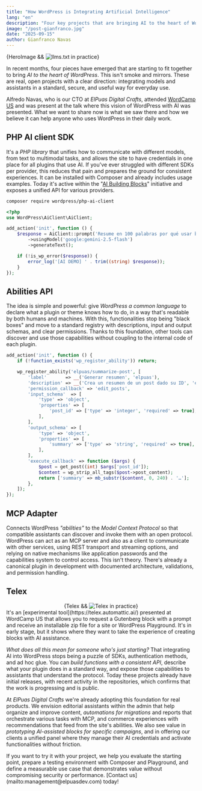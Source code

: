 ```yaml
---
title: "How WordPress is Integrating Artificial Intelligence"
lang: "en"
description: "Four key projects that are bringing AI to the heart of WordPress."
image: "/post-gianfranco.jpg"
date: "2025-09-15"
author: Gianfranco Navas
---
```




<div class="blog-hero-image">
    {HeroImage && <Image width={1020} height={510} src={HeroImage} alt="llms.txt in practice" />}
</div>


In recent months, four pieces have emerged that are starting to fit together to bring *AI to the heart of WordPress*. This isn't smoke and mirrors. These are real, open projects with a clear direction: integrating models and assistants in a standard, secure, and useful way for everyday use.

Alfredo Navas, who is our CTO at *ElPuas Digital Crafts*, attended [WordCamp US](https://us.wordcamp.org/2025/) and was present at the talk where this vision of WordPress with AI was presented. What we want to share now is what we saw there and how we believe it can help anyone who uses WordPress in their daily work.

## PHP AI client SDK
It's a *PHP library* that unifies how to communicate with different models, from text to multimodal tasks, and allows the site to have credentials in one place for all plugins that use AI. If you've ever struggled with different SDKs per provider, this reduces that pain and prepares the ground for consistent experiences. It can be installed with Composer and already includes usage examples. Today it's active within the "[AI Building Blocks](https://make.wordpress.org/ai/2025/07/17/ai-building-blocks/)" initiative and exposes a unified API for various providers.

```bash
composer require wordpress/php-ai-client
```
```php
<?php
use WordPress\AiClient\AiClient;

add_action('init', function () {
	$response = AiClient::prompt('Resume en 100 palabras por qué usar bloques en WordPress.')
		->usingModel('google:gemini-2.5-flash')
		->generateText();

	if (!is_wp_error($response)) {
		error_log('[AI DEMO] ' . trim((string) $response));
	}
});
```
## Abilities API
The idea is simple and powerful: give *WordPress a common language* to declare what a plugin or theme knows how to do, in a way that's readable by both humans and machines. With this, functionalities stop being "black boxes" and move to a standard registry with descriptions, input and output schemas, and clear permissions. Thanks to this foundation, other tools can discover and use those capabilities without coupling to the internal code of each plugin.

```php
add_action('init', function () {
	if (!function_exists('wp_register_ability')) return;

	wp_register_ability('elpuas/summarize-post', [
		'label'       => __('Generar resumen', 'elpuas'),
		'description' => __('Crea un resumen de un post dado su ID', 'elpuas'),
		'permission_callback' => 'edit_posts',
		'input_schema'  => [
			'type' => 'object',
			'properties' => [
				'post_id' => ['type' => 'integer', 'required' => true],
			],
		],
		'output_schema' => [
			'type' => 'object',
			'properties' => [
				'summary' => ['type' => 'string', 'required' => true],
			],
		],
		'execute_callback' => function ($args) {
			$post = get_post((int) $args['post_id']);
			$content = wp_strip_all_tags($post->post_content);
			return ['summary' => mb_substr($content, 0, 240) . '…'];
		},
	]);
});
```
## MCP Adapter
Connects WordPress *"abilities"* to the *Model Context Protocol* so that compatible assistants can discover and invoke them with an open protocol. WordPress can act as an MCP server and also as a client to communicate with other services, using REST transport and streaming options, and relying on native mechanisms like application passwords and the capabilities system to control access. This isn't theory. There's already a canonical plugin in development with documented architecture, validations, and permission handling.

## Telex
<div class="blog-image" style="margin:auto; text-align:center;">
    {Telex && <Image width={1020} height={510} src={Telex} alt="Telex in practice" />}
</div>
It's an [experimental tool](https://telex.automattic.ai/) presented at WordCamp US that allows you to request a Gutenberg block with a prompt and receive an installable zip file for a site or WordPress Playground. It's in early stage, but it shows where they want to take the experience of creating blocks with AI assistance.

*What does all this mean for someone who's just starting?* That integrating AI into WordPress stops being a puzzle of SDKs, authentication methods, and ad hoc glue. You can *build functions with a consistent API*, describe what your plugin does in a standard way, and expose those capabilities to assistants that understand the protocol. Today these projects already have initial releases, with recent activity in the repositories, which confirms that the work is progressing and is public.

At *ElPuas Digital Crafts* we're already adopting this foundation for real products. We envision editorial assistants within the admin that help organize and improve content, *automations for migrations* and reports that orchestrate various tasks with MCP, and commerce experiences with recommendations that feed from the site's abilities. We also see value in *prototyping AI-assisted blocks for specific campaigns*, and in offering our clients a unified panel where they manage their AI credentials and activate functionalities without friction.

<div class="notification">
<p>If you want to try it with your project, we help you evaluate the starting point, prepare a testing environment with Composer and Playground, and define a measurable use case that demonstrates value without compromising security or performance.
[Contact us](mailto:management@elpuasdev.com) today!</p>
</div>